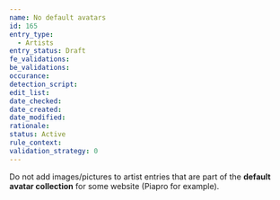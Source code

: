 ```yaml
---
name: No default avatars
id: 165
entry_type:
  - Artists
entry_status: Draft
fe_validations:
be_validations:
occurance:
detection_script:
edit_list: 
date_checked:
date_created:
date_modified:
rationale:
status: Active
rule_context:
validation_strategy: 0
---
```


Do not add images/pictures to artist entries that are part of the **default avatar collection** for some website (Piapro for example). 